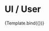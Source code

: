 

<Meta title="UI/User" decorators={decorators} />

# UI / User


<Canvas withToolbar>
  <Story
    name="User"
    args={{
      focus: false,
      className: '',
    }}
  >
    {Template.bind({})}
  </Story>
</Canvas>

<ArgsTable story="User" />
